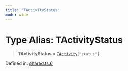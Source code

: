 ```yaml
---
title: "TActivityStatus"
mode: wide
---
```

  
# Type Alias: TActivityStatus

> **TActivityStatus** = [`TActivity`](../TActivity/readme)\[`"status"`\]

Defined in: [shared.ts:6](https://github.com/tkhq/sdk/blob/ee72856c3f450731d7501ab05001215768b71500/packages/http/src/shared.ts#L6)
